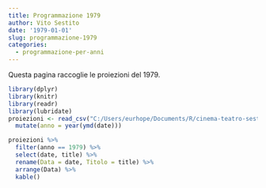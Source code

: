 ```yaml
---
title: Programmazione 1979
author: Vito Sestito
date: '1979-01-01'
slug: programmazione-1979
categories:
  - programmazione-per-anni
---
```



Questa pagina raccoglie le proiezioni del 1979.


```r
library(dplyr)
library(knitr)
library(readr)
library(lubridate)
proiezioni <- read_csv("C:/Users/eurhope/Documents/R/cinema-teatro-sestito/static/data/programmazione_agende.csv") %>% 
  mutate(anno = year(ymd(date)))
```


```r
proiezioni %>% 
  filter(anno == 1979) %>% 
  select(date, title) %>% 
  rename(Data = date, Titolo = title) %>% 
  arrange(Data) %>% 
  kable()
```

